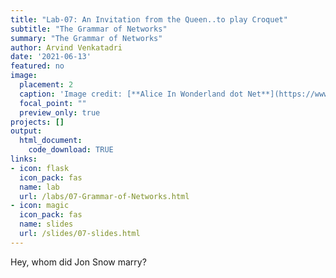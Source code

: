 ```yaml
---
title: "Lab-07: An Invitation from the Queen..to play Croquet"
subtitle: "The Grammar of Networks"
summary: "The Grammar of Networks"
author: Arvind Venkatadri
date: '2021-06-13'
featured: no
image:
  placement: 2
  caption: 'Image credit: [**Alice In Wonderland dot Net**](https://www.alice-in-wonderland.net/)'
  focal_point: ""
  preview_only: true
projects: []
output: 
  html_document:
    code_download: TRUE
links:
- icon: flask
  icon_pack: fas
  name: lab
  url: /labs/07-Grammar-of-Networks.html
- icon: magic
  icon_pack: fas
  name: slides
  url: /slides/07-slides.html
---
```

Hey, whom did Jon Snow marry?

